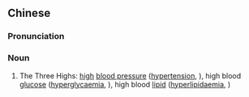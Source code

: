 ==Chinese==
{{zh-forms}}

===Pronunciation===
{{zh-pron
|m=sāngāo
|c=saam1 gou1
|w=1se kau
|cat=n
}}

===Noun===
{{zh-noun}}

# {{lb|zh|colloquial}} The Three Highs: [[high]] [[blood pressure]] ([[hypertension]], {{zh-l|高血壓}}), high blood [[glucose]] ([[hyperglycaemia]], {{zh-l|高血糖}}), high blood [[lipid]] ([[hyperlipidaemia]], {{zh-l|高血脂}})